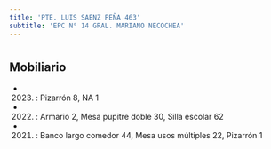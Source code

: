 ```yaml
---
title: 'PTE. LUIS SAENZ PEÑA 463'
subtitle: 'EPC N° 14 GRAL. MARIANO NECOCHEA'
---
```


#


## Mobiliario

*  (2023) : Pizarrón 8, NA 1 

*  (2022) : Armario 2, Mesa pupitre doble 30, Silla escolar 62 

*  (2021) : Banco largo comedor 44, Mesa usos múltiples 22, Pizarrón 1 



